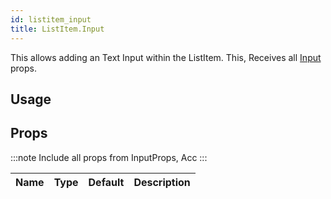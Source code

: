 ```yaml
---
id: listitem_input
title: ListItem.Input
---
```



This allows adding an Text Input within the ListItem.
This, Receives all [Input](Input.mdx#props) props.

## Usage

## Props

:::note
Include all props from InputProps, Acc
:::

<div class='table-responsive'>

| Name | Type | Default | Description |
| ---- | ---- | ------- | ----------- |

</div>
